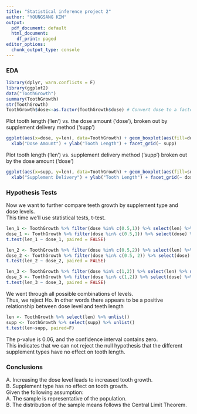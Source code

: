 ---
title: "Statistical inference project 2"
author: "YOUNGSANG KIM"
output:
  pdf_document: default
  html_document:
    df_print: paged
editor_options:
  chunk_output_type: console
---
### EDA
```{r data}
library(dplyr, warn.conflicts = F)
library(ggplot2)
data("ToothGrowth")
summary(ToothGrowth)
str(ToothGrowth)
ToothGrowth$dose<-as.factor(ToothGrowth$dose) # Convert dose to a factor
```  


Plot tooth length ('len') vs. the dose amount ('dose'), broken out by supplement delivery method ('supp')
```{r plot, fig.height = 2, fig.width = 5}
ggplot(aes(x=dose, y=len), data=ToothGrowth) + geom_boxplot(aes(fill=dose)) +
  xlab("Dose Amount") + ylab("Tooth Length") + facet_grid(~ supp)
```  


Plot tooth length ('len') vs. supplement delivery method ('supp') broken out by the dose amount ('dose')
```{r, fig.height = 2 , fig.width = 5}
ggplot(aes(x=supp, y=len), data=ToothGrowth) + geom_boxplot(aes(fill=supp)) +
  xlab("Supplement Delivery") + ylab("Tooth Length") + facet_grid(~ dose)
```


### Hypothesis Tests  
Now we want to further compare teeth growth by supplement type and dose levels.  
This time we'll use statistical tests, t-test.
```{r}
len_1 <- ToothGrowth %>% filter(dose %in% c(0.5,1)) %>% select(len) %>% unlist()
dose_1 <- ToothGrowth %>% filter(dose %in% c(0.5,1)) %>% select(dose) %>% unlist()
t.test(len_1 ~ dose_1, paired = FALSE)
```
```{r}
len_2 <- ToothGrowth %>% filter(dose %in% c(0.5,2)) %>% select(len) %>% unlist()
dose_2 <- ToothGrowth %>% filter(dose %in% c(0.5, 2)) %>% select(dose) %>% unlist()
t.test(len_2 ~ dose_2, paired = FALSE)
```
```{r}
len_3 <- ToothGrowth %>% filter(dose %in% c(1,2)) %>% select(len) %>% unlist()
dose_3 <- ToothGrowth %>% filter(dose %in% c(1,2)) %>% select(dose) %>% unlist()
t.test(len_3 ~ dose_3, paired = FALSE)
```
We went through all possible combinations of levels.  
Thus, we reject Ho. In other words there appears to be a positive relationship between dose level and teeth length  
```{r}
len <- ToothGrowth %>% select(len) %>% unlist()
supp <- ToothGrowth %>% select(supp) %>% unlist()
t.test(len~supp, paired=F)
```
The p-value is 0.06, and the confidence interval contains zero.  
This indicates that we can not reject the null hypothesis that the different supplement types have no effect on tooth length.  


### Conclusions  
A. Increasing the dose level leads to increased tooth growth.  
B. Supplement type has no effect on tooth growth.  
Given the following assumption:  
A. The sample is representative of the population.  
B. The distribution of the sample means follows the Central Limit Theorem.
